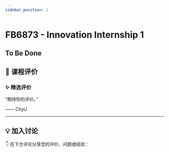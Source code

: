 ```yaml
---
sidebar_position: 1
---
```



# FB6873 - Innovation Internship 1

## To Be Done

## **💬 课程评价**

### ✨ **精选评价**
<div className={commentStyles.commentBox}>
    <p className={commentStyles.commentText}>
        “期待你的评价。”
    </p>
    <p className={commentStyles.commentAuthor}>—— CityU</p>
</div>

---

## **💡 加入讨论**

👇 在下方评论分享您的评价、问题或经验：
<Utterances />
